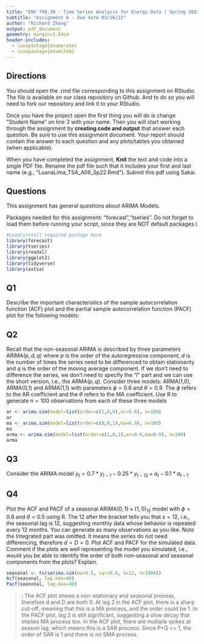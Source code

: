 ```yaml
---
title: "ENV 790.30 - Time Series Analysis for Energy Data | Spring 2021"
subtitle: "Assignment 6 - Due date 03/16/22"
author: "Richard Zhang"
output: pdf_document
geometry: margin=2.54cm
header-includes:
  - \usepackage{enumerate}
  - \usepackage{enumitem}
---
```

  
## Directions
  
  You should open the .rmd file corresponding to this assignment on RStudio. The file is available on our class repository on Github. And to do so you will need to fork our repository and link it to your RStudio.  

Once you have the project open the first thing you will do is change "Student Name" on line 3 with your name. 
Then you will start working through the assignment by  **creating code and output** that answer each question. Be sure to use this assignment document. Your report should contain the answer to each question and any plots/tables you obtained (when applicable).

When you have completed the assignment, **Knit** the text and code into a single PDF file. Rename the pdf file such that it includes your first and last name (e.g., "LuanaLima_TSA_A06_Sp22.Rmd"). Submit this pdf using Sakai. 

## Questions 

This assignment has general questions about ARIMA Models. 

Packages needed for this assignment: "forecast","tseries". Do not forget to load them before running your script, since they are NOT default packages.\\

```r
#Load/install required package here
library(forecast)
library(tseries)
library(readxl)
library(ggplot2)
library(tidyverse)
library(astsa)
```


## Q1
Describe the important characteristics of the sample autocorrelation function (ACF) plot and the partial sample autocorrelation function (PACF) plot for the following models: 

\begin{enumerate}[label=(\alph*)]

\item AR(2)

> Answer: In ACF plot, ACF will decay exponentially with time. In PACF plot, PACF will reduce to around 0 after lag 2.

\item MA(1)

> Answer: In ACF plot, ACF will reduce to around 0 after lag 1. In PACF plot, PACF will decay exponentially with time.

\end{enumerate}

## Q2
Recall that the non-seasonal ARIMA is described by three parameters ARIMA$(p,d,q)$ where $p$ is the order of the autoregressive component, $d$ is the number of times the series need to be differenced to obtain stationarity and $q$ is the order of the moving average component. If we don't need to difference the series, we don't need to specify the "I" part and we can use the short version, i.e., the ARMA$(p,q)$. Consider three models: ARMA(1,0), ARMA(0,1) and ARMA(1,1) with parameters $\phi=0.6$ and $\theta= 0.9$. The $\phi$ refers to the AR coefficient and the $\theta$ refers to the MA coefficient. Use R to generate $n=100$ observations from each of these three models

```r
ar <- arima.sim(model=list(order=c(1,0,0),ar=0.6), n=100)
ar
ma <- arima.sim(model=list(order=c(0,0,1),ma=0.9), n=100)
ma
arma <- arima.sim(model=list(order=c(1,0,1),ar=0.6,ma=0.9), n=100)
arma

```


\begin{enumerate}[label=(\alph*)]

\item Plot the sample ACF for each of these models in one window to facilitate comparison (Hint: use command $par(mfrow=c(1,3))$ that divides the plotting window in three columns).  

```r
par(mfrow=c(1,3))
Acf(ar,lag.max=40)
Acf(ma,lag.max=40)
Acf(arma,lag.max=40)
  
```


\item Plot the sample PACF for each of these models in one window to facilitate comparison.  

```r
par(mfrow=c(1,3))
Pacf(ar,lag.max=40)
Pacf(ma,lag.max=40)
Pacf(arma,lag.max=40)
```

\item Look at the ACFs and PACFs. Imagine you had these plots for a data set and you were asked to identify the model, i.e., is it AR, MA or ARMA and the order of each component. Would you be identify them correctly? Explain your answer.

> Answer: For the AR model, I can identify it using the PACF plot but not the ACF plot, as the ACF plot does not show a exponential decay over time. For the MA model, it can be identified using the PACF plot but not the ACF plot. It would be hard to correctly identify the ARMA model using the ACF and PACF plots available.

\item Compare the ACF and PACF values R computed with the theoretical values you provided for the coefficients. Do they match? Explain your answer.

> Answer: They do not match. A much longer time series is needed before the coefficient estimates will converge to their true values.


\item Increase number of observations to $n=1000$ and repeat parts (a)-(d).

```r
ar_long <- arima.sim(model=list(order=c(1,0,0),ar=0.6), n=1000)
ar_long
ma_long <- arima.sim(model=list(order=c(0,0,1),ma=0.9), n=1000)
ma_long
arma_long <- arima.sim(model=list(order=c(1,0,1),ar=0.6,ma=0.9), n=1000)
arma_long

par(mfrow=c(1,3))
Acf(ar_long,lag.max=40)
Acf(ma_long,lag.max=40)
Acf(arma_long,lag.max=40)

par(mfrow=c(1,3))
Pacf(ar_long,lag.max=40)
Pacf(ma_long,lag.max=40)
Pacf(arma_long,lag.max=40)
```

\end{enumerate}

## Q3

Consider the ARIMA model $y_t=0.7*y_{t-1}-0.25*y_{t-12}+a_t-0.1*a_{t-1}$

\begin{enumerate}[label=(\alph*)]

\item Identify the model using the notation ARIMA$(p,d,q)(P,D,Q)_ s$, i.e., identify the integers $p,d,q,P,D,Q,s$ (if possible) from the equation.
p = 1
d = 0
q = 1
P = 0
D = 0
Q = 1
s = 12

\item Also from the equation what are the values of the parameters, i.e., model coefficients. 

\end{enumerate}

## Q4

Plot the ACF and PACF of a seasonal ARIMA$(0, 1)\times(1, 0)_{12}$ model with $\phi =0 .8$ and $\theta = 0.5$ using R. The $12$ after the bracket tells you that $s=12$, i.e., the seasonal lag is 12, suggesting monthly data whose behavior is repeated every 12 months. You can generate as many observations as you like. Note the Integrated part was omitted. It means the series do not need differencing, therefore $d=D=0$. Plot ACF and PACF for the simulated data. Comment if the plots are well representing the model you simulated, i.e., would you be able to identify the order of both non-seasonal and seasonal components from the plots? Explain.

```r
seasonal <- ts(sarima.sim(ma=0.5, sar=0.8, S=12, n=1000))
Acf(seasonal, lag.max=40)
Pacf(seasonal, lag.max=40)
```
>: The ACF plot shows a non-stationary and seasonal process, therefore d and D are both 0. At lag 2 in the ACF plot, there is a sharp cut-off, meaning that this is a MA process, and the order could be 1. In the PACF plot, lag 2 is still significant, suggesting a slow decay that implies MA process too. In the ACF plot, there are multiple spikes at season lag, which means this is a SAR process. Since P+Q <= 1, the order of SAR is 1 and there is no SMA process. 
